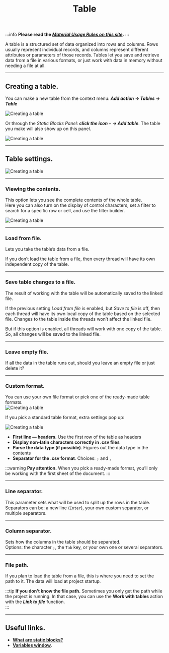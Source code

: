 ﻿---
sidebar_position: 3
title: Table
description: How to work with tables.
--- 
:::info **Please read the [*Material Usage Rules on this site*](../../Disclaimer).**
::: 

A table is a structured set of data organized into rows and columns. Rows usually represent individual records, and columns represent different attributes or parameters of those records. Tables let you save and retrieve data from a file in various formats, or just work with data in memory without needing a file at all.  
_______________________________________________ 
## Creating a table.  
You can make a new table from the context menu: ***Add action → Tables → Table***  

![Creating a table](./assets/Tables/Tables_pic1.png) 

Or through the *Static Blocks Panel*: ***click the icon*** `+` ***→ Add table***. The table you make will also show up on this panel.    

![Creating a table](./assets/Tables/Tables_pic2.png)   
_______________________________________________ 
## Table settings.  
![Creating a table](./assets/Tables/Tables_pic3.png)  
_______________________________________________ 
### Viewing the contents.  
This option lets you see the complete contents of the whole table.  
Here you can also turn on the display of control characters, set a filter to search for a specific row or cell, and use the filter builder.

![Creating a table](./assets/Tables/Tables_pic6.png) 
_______________________________________________ 
### Load from file.  
Lets you take the table’s data from a file.  

If you don’t load the table from a file, then every thread will have its own independent copy of the table.  
_______________________________________________ 
### Save table changes to a file.  
The result of working with the table will be automatically saved to the linked file.  

If the previous setting *Load from file* is enabled, but *Save to file* is off, then each thread will have its own local copy of the table based on the selected file. Changes to the table inside the threads won’t affect the linked file.  

But if this option is enabled, all threads will work with one copy of the table. So, all changes will be saved to the linked file.  
_______________________________________________ 
### Leave empty file.  
If all the data in the table runs out, should you leave an empty file or just delete it?  
_______________________________________________ 
### Custom format.  
You can use your own file format or pick one of the ready-made table formats.  
![Creating a table](./assets/Tables/Tables_pic4.png)   

If you pick a standard table format, extra settings pop up:  

![Creating a table](./assets/Tables/Tables_pic5.png)  

- **First line — headers**. Use the first row of the table as headers  
- **Display non-latin characters correctly in .csv files**  
- **Parse the data type (if possible)**. Figures out the data type in the contents  
- **Separator for the .csv format**. Choices: `;` and `,`  

:::warning **Pay attention.**
When you pick a ready-made format, you’ll only be working with the first sheet of the document.
:::  
_______________________________________________ 
### Line separator. 
This parameter sets what will be used to split up the rows in the table.  
Separators can be: a new line (`Enter`), your own custom separator, or multiple separators.  
_______________________________________________ 
### Column separator.  
Sets how the columns in the table should be separated.  
Options: the character `;`, the `Tab` key, or your own one or several separators.  
_______________________________________________ 
### File path.  
If you plan to load the table from a file, this is where you need to set the path to it. The data will load at project startup.  

:::tip **If you don’t know the file path.**
Sometimes you only get the path while the project is running. In that case, you can use the **Work with tables** action with the ***Link to file*** function.  
:::  
_______________________________________________
## Useful links.  
- [**What are static blocks?**](../Static%20Block%20Panel/CommonPrinciples)  
- [**Variables window**](../../pm/Interface/Variables).